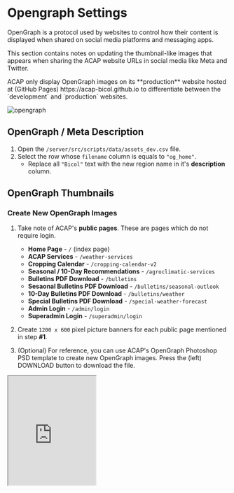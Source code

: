 
# Opengraph Settings

OpenGraph is a protocol used by websites to control how their content is displayed when shared on social media platforms and messaging apps.

This section contains notes on updating the thumbnail-like images that appears when sharing the ACAP website URLs in social media like Meta and Twitter.

<Callout type="info" emoji="ℹ️">
ACAP only display OpenGraph images on its **production** website hosted at (GitHub Pages) https://acap-bicol.github.io to differentiate between the `development` and `production` websites.
</Callout>

<br />

![opengraph](https://firebasestorage.googleapis.com/v0/b/assets-cms.appspot.com/o/users%2FAwryJ0MU8zdxQFh9y0L0x2sSt8z1%2Fc7AY9auOR2eWKe50teiX_thumbnail?alt=media&token=e1f2152e-a093-47f8-82d2-1acbcf36a801)

## OpenGraph / Meta Description

<FileTree>
  <FileTree.Folder name="server" defaultOpen>
    <FileTree.Folder name="src" defaultOpen>
      <FileTree.Folder name="scripts" defaultOpen>
        <FileTree.Folder name="data" defaultOpen>
          <FileTree.File name="assets_dev.csv" />
        </FileTree.Folder>
      </FileTree.Folder>
    </FileTree.Folder>
  </FileTree.Folder>
</FileTree>

1. Open the `/server/src/scripts/data/assets_dev.csv` file.
2. Select the row whose `filename` column is equals to `"og_home"`.
   - Replace all `"Bicol"` text with the new region name in it's **description** column.

## OpenGraph Thumbnails

<Steps>

### Create New OpenGraph Images

1. Take note of ACAP's **public pages**. These are pages which do not require login.
   - **Home Page** - `/` (index page)
   - **ACAP Services** - `/weather-services`
   - **Cropping Calendar** - `/cropping-calendar-v2`
   - **Seasonal / 10-Day Recommendations** - `/agroclimatic-services`
   - **Bulletins PDF Download** - `/bulletins`
   - **Sesaonal Bulletins PDF Download** - `/bulletins/seasonal-outlook`
   - **10-Day Bulletins PDF Download** - `/bulletins/weather`
   - **Special Bulletins PDF Download** - `/special-weather-forecast`
   - **Admin Login** - `/admin/login`
   - **Superadmin Login** - `/superadmin/login`

2. Create `1200 x 600` pixel picture banners for each public page mentioned in step **#1**.

3. (Optional) For reference, you can use ACAP's OpenGraph Photoshop PSD template to create new OpenGraph images. Press the (left) DOWNLOAD button to download the file.

<iframe
  src="https://acaptutorials.github.io/assets-cms/cards/embed?id=1AzipjfUV5G4rNyYnE6h&ts=1722964533"
  width="200"
  height="250"
/>

4. A total of ten (10) new thumbnail files should be created, continuing from **step #2**. Let us use the Region 6 OpenGraph images **only as an example** to have preview samples of different OpenGraph images for each public page aside from Region 5. Press the (left) DOWNLOAD button to download and view the picture files.

   <Callout type="info" emoji="ℹ️">
   These are only examples. Regions can and should use OpenGraph images that match and sync with their regions.
   </Callout>

<iframe
  src="https://acaptutorials.github.io/assets-cms/cards/embed?id=l8K7JfYhPcD7LUu26EmJ&ts=1722965055"
  width="200"
  height="250"
/>

### Upload the OpenGraph Images

1. Upload the ten (10) new OpenGraph to an online storage or hosting site, carrying on from [Create New OpenGraph Images](#create-new-opengraph-images) **step #2**. The online URLs of region-specific thumbnails should be publicly accessible after upload.

   <Callout>
   ACAP uploaded its OpenGraph images in Firebase Storage.
   </Callout>

2. Take note of the images' online URL after upload.

### Replace the OpenGraph URLs

<FileTree>
  <FileTree.Folder name="server" defaultOpen>
    <FileTree.Folder name="src" defaultOpen>
      <FileTree.Folder name="scripts" defaultOpen>
        <FileTree.Folder name="data" defaultOpen>
          <FileTree.File name="assets_dev.csv" />
        </FileTree.Folder>
      </FileTree.Folder>
    </FileTree.Folder>
  </FileTree.Folder>
</FileTree>

1. Open and edit the `/server/src/scripts/data/assets_dev.csv` CSV file, preferably with Microsoft Excel or other software for editing tabular data, showing a visual overview of tables and columns.

2. Replace the URL values under the **`url`** "CSV" column of the rows whose `page` column values are `"og"` and whose `filename` column content starts with `"og_"` prefix with the new OpenGraph image URLs from [**Upload the OpenGraph Images - step #2**](#upload-the-opengraph-images)

   <Callout type="warning">
   Refer to the format, content, and structure of the `/server/src/scripts/data/assets_dev.csv` CSV file when replacing values.
   </Callout>

   | filename | page name | public page route |
   | --- | --- | --- |
   | og_home | Home Page | `/` |
   | og_services | ACAP Services | `/weather-services` |
   | og_calendar | Cropping Calendar | `/cropping-calendar-v2` |
   | og_recommendations | Seasonal / 10-Day Recommendations | `/agroclimatic-services` |
   | og_bulletins | Bulletins PDF Download | `/bulletins` |
   | og_bulletins_10day | 10-Day Bulletins PDF Download | `/bulletins/weather` |
   | og_bulletins_seasonal | Sesaonal Bulletins PDF Download | `/bulletins/seasonal-outlook` |
   | og_bulletins_typhoon | Special Bulletins PDF Download | `/special-weather-forecast` |
   | og_admin | Admin Login | `/admin/login` |
   | og_superadmin | Superadmin Login  | `/superadmin/login` |

### Upload the New OpenGraph URLs

Upload the new OpenGraph URLs (in the `assets_dev.csv` CSV file) to the `development` and `production` Firestore database.

1. Update the server `.env` file with the **production** Firebase variables: `FIREBASE_SERVICE_ACC` and `FIREBASE_PRIVATE_KEY`.
2. Run the server NPM script:
   ```bash copy
   npm run seed:11_assets
   ```
3. Update the server `.env` file with the **development** Firebase variables: `FIREBASE_SERVICE_ACC` and `FIREBASE_PRIVATE_KEY`.
4. Re-run the NPM script on **step #2**.
5. Deploy to the `production` environment (after deploying first to the `development` environment since this is part of the deployment process) to view the updates on the live production site.

### Confirm the New OpenGraph Images

1. Load the `production` website on a browser tab after successfully deploying to the production environment on the **Upload the New OpenGraph URLs - step #5**.

2. **Inspect** the web page elements by right-clicking on the page and then selecting the **Inspect** option.

3. Look for the `<meta>` property `property="og:image"` under the `<head>` tag. Its `content` attribute should contain the OpenGraph image URL encoded in the `assets_dev.csv` CSV file. For example:
   ```html copy
   <meta property="og:image" content="https://firebasestorage.googleapis.com/v0/b/amia-cis-dev.appspot.com/o/media%2Fimages%2Fopengraph%2F1200x600%2Fog_home_1200.png?alt=media&token=51f9241c-45da-456e-9906-677c2f8fe93a">
   ```

   ![opegraph-meta-tag](https://firebasestorage.googleapis.com/v0/b/assets-cms.appspot.com/o/users%2FAwryJ0MU8zdxQFh9y0L0x2sSt8z1%2FNq40rjtfmn244wdYV6wy_thumbnail?alt=media&token=258e5813-89b5-43cb-88d3-7195e101d31d)

4. Share one of the public web pages in social media, for example, in a Meta (Facebook) post. Observe if the new Opengraph thumbnails are visible.

   ![social-share](https://firebasestorage.googleapis.com/v0/b/assets-cms.appspot.com/o/users%2FAwryJ0MU8zdxQFh9y0L0x2sSt8z1%2FgvNvEYeKS0HAZNJyqDGb_thumbnail?alt=media&token=5f84128e-7f2c-4882-a270-f432b6b380fe)

   <Callout>
   New OpenGraph thumbnails may take some time to display the latest pictures from some image hosting providers, such as Firebase Storage, depending on its server settings for `maxAge` in seconds, even if its new OpenGrapgh image URL is already visible in the `<meta>` tag from **step #3**.
   </Callout>

</Steps>

